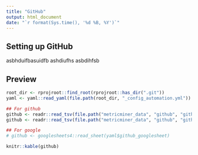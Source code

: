 ```yaml
---
title: "GitHub"
output: html_document
date: "`r format(Sys.time(), '%d %B, %Y')`"
---
```


## Setting up GitHub
asbhduifbasuidfb
ashdiufhs
asbdihfsb

## Preview

```r
root_dir <- rprojroot::find_root(rprojroot::has_dir(".git"))
yaml <- yaml::read_yaml(file.path(root_dir, "_config_automation.yml"))

## For github
github <- readr::read_tsv(file.path("metricminer_data", "github", "github.tsv"))
github <- readr::read_tsv(file.path("metricminer_data", "github", "github_timecourse.tsv"))

## For google 
# github <- googlesheets4::read_sheet(yaml$github_googlesheet)
```
```r
knitr::kable(github)
```
